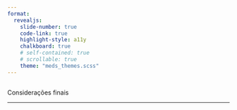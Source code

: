 ```yaml
---
format: 
  revealjs:
    slide-number: true
    code-link: true
    highlight-style: a11y
    chalkboard: true
    # self-contained: true
    # scrollable: true
    theme: "meds_themes.scss"
---
```


## {#consideracoes data-menu-title="Considerações finais"}

[Considerações finais]{.slide-title}

<hr>

::: body-text-m

:::
